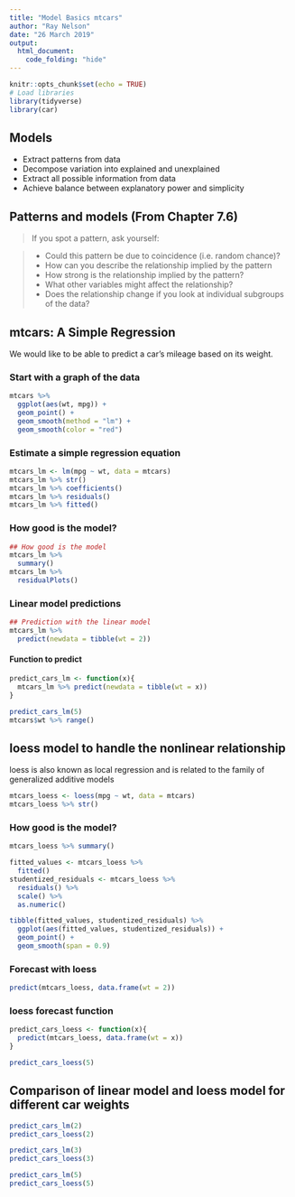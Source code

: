 ```yaml
---
title: "Model Basics mtcars"
author: "Ray Nelson"
date: "26 March 2019"
output: 
  html_document:
    code_folding: "hide"
---
```


```r
knitr::opts_chunk$set(echo = TRUE)
# Load libraries
library(tidyverse)
library(car)
```  

## Models

*  Extract patterns from data
*  Decompose variation into explained and unexplained
*  Extract all possible information from data
*  Achieve balance between explanatory power and simplicity  


## Patterns and models (From Chapter 7.6)

> If you spot a pattern, ask yourself:  

> *  Could this pattern be due to coincidence (i.e. random chance)?
> *  How can you describe the relationship implied by the pattern
> *  How strong is the relationship implied by the pattern?
> *  What other variables might affect the relationship?
> *  Does the relationship change if you look at individual subgroups of the data?  

## mtcars: A Simple Regression  

We would like to be able to predict a car's mileage based on its weight.  

### Start with a graph of the data  

```r
mtcars %>% 
  ggplot(aes(wt, mpg)) +
  geom_point() +
  geom_smooth(method = "lm") +
  geom_smooth(color = "red")
```  

### Estimate a simple regression equation  

```r
mtcars_lm <- lm(mpg ~ wt, data = mtcars)
mtcars_lm %>% str()
mtcars_lm %>% coefficients()
mtcars_lm %>% residuals()
mtcars_lm %>% fitted()
```  

### How good is the model?

```r
## How good is the model
mtcars_lm %>%
  summary()
mtcars_lm %>% 
  residualPlots()
```  

### Linear model predictions  

```r
## Prediction with the linear model
mtcars_lm %>%
  predict(newdata = tibble(wt = 2))
```  


#### Function to predict

```r
predict_cars_lm <- function(x){
  mtcars_lm %>% predict(newdata = tibble(wt = x))
}

predict_cars_lm(5)
mtcars$wt %>% range()
```

## loess model to handle the nonlinear relationship

loess is also known as local regression and is related to the family of generalized additive models

```r
mtcars_loess <- loess(mpg ~ wt, data = mtcars)
mtcars_loess %>% str()
```  

### How good is the model?

```r
mtcars_loess %>% summary()

fitted_values <- mtcars_loess %>%
  fitted()
studentized_residuals <- mtcars_loess %>%
  residuals() %>% 
  scale() %>% 
  as.numeric()

tibble(fitted_values, studentized_residuals) %>% 
  ggplot(aes(fitted_values, studentized_residuals)) +
  geom_point() +
  geom_smooth(span = 0.9)
```  

### Forecast with loess

```r
predict(mtcars_loess, data.frame(wt = 2))
```  

### loess forecast function

```r
predict_cars_loess <- function(x){
  predict(mtcars_loess, data.frame(wt = x))
}

predict_cars_loess(5)
```

## Comparison of linear model and loess model for different car weights

```r
predict_cars_lm(2)
predict_cars_loess(2)
```

```r
predict_cars_lm(3)
predict_cars_loess(3)
```  

```r
predict_cars_lm(5)
predict_cars_loess(5)
```  